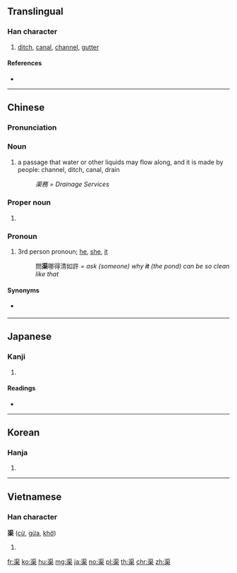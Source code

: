 ==Translingual==

===Han character===
{{Han char|rn=85|rad=水|as=09|sn=12|four=31904|canj=ESD|ids=⿱洰木}}

# [[ditch]], [[canal]], [[channel]], [[gutter]]

====References====
* {{Han ref|kx=0633.480|dkj=17764|dj=1040.070|hdz=31645.040|uh=6E20|ud=28192|bh=B4EB|bd=46315}}

----

==Chinese==
{{zh-forms}}

===Pronunciation===
{{zh-pron
|m=qú
|c=keoi4
|mc=y
|oc=y
|ma=Zh-qú.ogg
|cat=n,pn,pron
}}

===Noun===
{{zh-noun|ts}}

# a passage that water or other liquids may flow along, and it is made by people: channel, ditch, canal, drain
#: ''渠務 = Drainage Services''

===Proper noun===
{{zh-proper noun|ts}}

# {{surname|lang=zh}}

===Pronoun===
{{zh-pron|ts}}

# 3rd person pronoun; [[he]], [[she]], [[it]]
#: 問'''渠'''哪得清如許 ''= ask (someone) why '''''it''''' (the pond) can be so clean like that''

====Synonyms====
* {{sense|3rd person pronoun}} {{l|yue|佢|sc=Hani}}

----

==Japanese==

===Kanji===
{{ja-kanji|grade=|rs=水09}}

# {{defn|lang=ja|sort=水09}}

====Readings====
* {{ja-readings|on=[[きょ]] (kyo)|kun=[[みぞ]] (mizo), [[かれ]] (kare), [[なんぞ]] (nanzo)}}

----

==Korean==

===Hanja===
{{ko-hanja|hangeul=거|eumhun=|rv=geo|mr=kŏ|y=ke}}

# {{defn|lang=ko|sort=水09}}

----

==Vietnamese==

===Han character===
'''渠''' ([[cừ]], [[gừa]], [[khờ]])

# {{defn|lang=vi}}

[[fr:渠]]
[[ko:渠]]
[[hu:渠]]
[[mg:渠]]
[[ja:渠]]
[[no:渠]]
[[pl:渠]]
[[th:渠]]
[[chr:渠]]
[[zh:渠]]